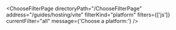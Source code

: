 


<ChooseFilterPage
    directoryPath="/ChooseFilterPage"
    address="/guides/hosting/vite"
    filterKind="platform"
    filters={['js']}
    currentFilter="all"
    message={'Choose a platform:'}
/>
